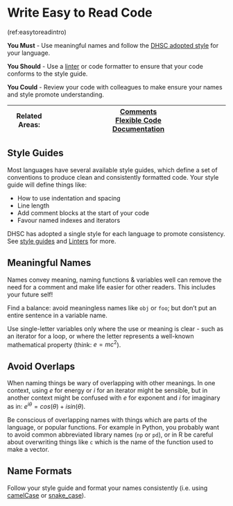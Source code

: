 # Write Easy to Read Code {#easy_to_read}

(ref:easytoreadintro)

**You Must** - Use meaningful names and follow the [DHSC adopted style](#style_guides) for your language.

**You Should** - Use a [linter](https://en.wikipedia.org/wiki/Lint_%28software%29) or code formatter to ensure that your code conforms to the style guide. 

**You Could** - Review your code with colleagues to make ensure your names and style promote understanding.

|Related Areas: 	| [Comments](#comments) <br> [Flexible Code](#flexible_code) <br> [Documentation](#documentation)  |
|---------------	|------------------------------------------------------------|

## Style Guides
Most languages have several available style guides, which define a set of conventions to produce clean and consistently formatted code. Your style guide will define things like:

* How to use indentation and spacing
* Line length
* Add comment blocks at the start of your code
* Favour named indexes and iterators

DHSC has adopted a single style for each language to promote consistency. See 
[style guides](#style_guides) and 
[Linters](#linters) for more.

## Meaningful Names {#meaningful_names}
Names convey meaning, naming functions & variables well can remove the need for
a comment and make life easier for other readers. This includes your future self!

Find a balance: avoid meaningless names like `obj` or `foo`; but don't put an entire sentence in a variable name.

Use single-letter variables only where the use or meaning is clear - such as an iterator for a loop,
or where the letter represents a well-known mathematical property (think: $e = mc^2$).

## Avoid Overlaps {#dont_overlap}
When naming things be wary of overlapping with other meanings. In one context, using $e$ for energy or $i$ for an iterator might be sensible, but in another context might be confused with $e$ for exponent and $i$ for imaginary as in: $e^{iθ} = cos(θ) + i sin(θ)$.

Be conscious of overlapping names with things which are parts of the language, or popular functions. 
For example in Python, you probably want to avoid common abbreviated library names (`np` or `pd`), or in R be careful about overwriting things like `c` which is the name of the function used to make a vector.

## Name Formats
Follow your style guide and format your names consistently (i.e. using [camelCase](https://en.wikipedia.org/wiki/Camel_case) or [snake_case](https://en.wikipedia.org/wiki/Snake_case)).
